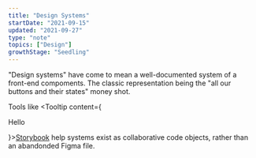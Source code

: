 ```yaml
---
title: "Design Systems"
startDate: "2021-09-15"
updated: "2021-09-27"
type: "note"
topics: ["Design"]
growthStage: "Seedling"
---
```


"Design systems" have come to mean a well-documented system of a front-end compoments. The classic representation being the "all our buttons and their states" money shot.

Tools like <Tooltip content={<p>Hello</p>}>[Storybook](/garden)</Tooltip> help systems exist as collaborative code objects, rather than an abandonded Figma file.
